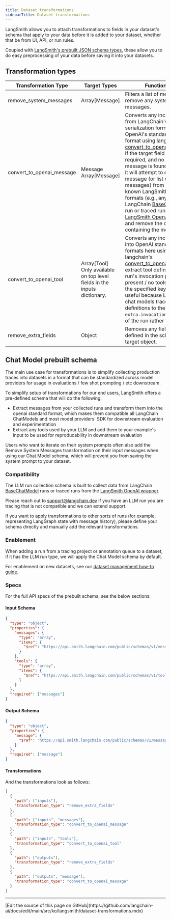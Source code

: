 ```yaml
---
title: Dataset transformations
sidebarTitle: Dataset transformations
---
```


LangSmith allows you to attach transformations to fields in your dataset's schema that apply to your data before it is added to your dataset, whether that be from UI, API, or run rules.

Coupled with [LangSmith's prebuilt JSON schema types](/langsmith/dataset-json-types), these allow you to do easy preprocessing of your data before saving it into your datasets.

## Transformation types

| Transformation Type          | Target Types                                                              | Functionality                                                                                                                                                                                                                                                                                                                                                                                                                                                                                                                                                                                                                                                                                                                                                                                                                                           |
| ---------------------------- | ------------------------------------------------------------------------- | ------------------------------------------------------------------------------------------------------------------------------------------------------------------------------------------------------------------------------------------------------------------------------------------------------------------------------------------------------------------------------------------------------------------------------------------------------------------------------------------------------------------------------------------------------------------------------------------------------------------------------------------------------------------------------------------------------------------------------------------------------------------------------------------------------------------------------------------------------- |
| remove\_system\_messages     | Array\[Message]                                                           | Filters a list of messages to remove any system messages.                                                                                                                                                                                                                                                                                                                                                                                                                                                                                                                                                                                                                                                                                                                                                                                               |
| convert\_to\_openai\_message | Message Array\[Message]                                                   | Converts any incoming data from LangChain's internal serialization format to OpenAI's standard message format using langchain's [convert\_to\_openai\_messages](https://python.langchain.com/api_reference/core/messages/langchain_core.messages.utils.convert_to_openai_messages.html). If the target field is marked as required, and no matching message is found upon entry, it will attempt to extract a message (or list of messages) from several well-known LangSmith tracing formats (e.g., any traced LangChain [BaseChatModel](https://python.langchain.com/api_reference/core/language_models/langchain_core.language_models.chat_models.BaseChatModel.html) run or traced run from the [LangSmith OpenAI wrapper](/langsmith/annotate-code#wrap-the-openai-client)), and remove the original key containing the message. |
| convert\_to\_openai\_tool    | Array\[Tool] Only available on top level fields in the inputs dictionary. | Converts any incoming data into OpenAI standard tool formats here using langchain's [convert\_to\_openai\_tool](https://python.langchain.com/api_reference/core/utils/langchain_core.utils.function_calling.convert_to_openai_tool.html) Will extract tool definitions from a run's invocation parameters if present / no tools are found at the specified key. This is useful because LangChain chat models trace tool definitions to the `extra.invocation_params` field of the run rather than inputs.                                                                                                                                                                                                                                                                                                                                               |
| remove\_extra\_fields        | Object                                                                    | Removes any field not defined in the schema for this target object.                                                                                                                                                                                                                                                                                                                                                                                                                                                                                                                                                                                                                                                                                                                                                                                     |

## Chat Model prebuilt schema

The main use case for transformations is to simplify collecting production traces into datasets in a format that can be standardized across model providers for usage in evaluations / few shot prompting / etc downstream.

To simplify setup of transformations for our end users, LangSmith offers a pre-defined schema that will do the following:

* Extract messages from your collected runs and transform them into the openai standard format, which makes them compatible all LangChain ChatModels and most model providers' SDK for downstream evaluation and experimentation
* Extract any tools used by your LLM and add them to your example's input to be used for reproducability in downstream evaluation

<Check>
Users who want to iterate on their system prompts often also add the Remove System Messages transformation on their input messages when using our Chat Model schema, which will prevent you from saving the system prompt to your dataset.
</Check>

### Compatibility

The LLM run collection schema is built to collect data from LangChain [BaseChatModel](https://python.langchain.com/api_reference/core/language_models/langchain_core.language_models.chat_models.BaseChatModel.html) runs or traced runs from the [LangSmith OpenAI wrapper](/langsmith/annotate-code#wrap-the-openai-client).

Please reach out to [support@langchain.dev](mailto:support@langchain.dev) if you have an LLM run you are tracing that is not compatible and we can extend support.

If you want to apply transformations to other sorts of runs (for example, representing LangGraph state with message history), please define your schema directly and manually add the relevant transformations.

### Enablement

When adding a run from a tracing project or annotation queue to a dataset, if it has the LLM run type, we will apply the Chat Model schema by default.

For enablement on new datasets, see our [dataset management how-to guide](/langsmith/manage-datasets-in-application).

### Specs

For the full API specs of the prebuilt schema, see the below sections:

#### Input Schema

```json
{
  "type": "object",
  "properties": {
    "messages": {
      "type": "array",
      "items": {
        "$ref": "https://api.smith.langchain.com/public/schemas/v1/message.json"
      }
    },
    "tools": {
      "type": "array",
      "items": {
        "$ref": "https://api.smith.langchain.com/public/schemas/v1/tooldef.json"
      }
    }
  },
  "required": ["messages"]
}
```

#### Output Schema

```json
{
  "type": "object",
  "properties": {
    "message": {
      "$ref": "https://api.smith.langchain.com/public/schemas/v1/message.json"
    }
  },
  "required": ["message"]
}
```

#### Transformations

And the transformations look as follows:

```json
[
  {
    "path": ["inputs"],
    "transformation_type": "remove_extra_fields"
  },
  {
    "path": ["inputs", "messages"],
    "transformation_type": "convert_to_openai_message"
  },
  {
    "path": ["inputs", "tools"],
    "transformation_type": "convert_to_openai_tool"
  },
  {
    "path": ["outputs"],
    "transformation_type": "remove_extra_fields"
  },
  {
    "path": ["outputs", "message"],
    "transformation_type": "convert_to_openai_message"
  }
]
```

---

<Callout icon="pen-to-square" iconType="regular">
  [Edit the source of this page on GitHub](https://github.com/langchain-ai/docs/edit/main/src/ko/langsmith/dataset-transformations.mdx)
</Callout>
